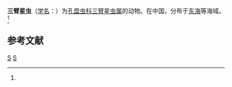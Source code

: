 {{Speciesbox
| taxon = Triastrum aurivillii
| binomial_authority = (Cleve, 1901)<ref name='id9108'>{{cite web| url =http://www.bioinfo.cn/db05/BjdwSpecies.php?action=view&id=9108| title =三臂星虫| work =《中国动物物种编目数据库》| publisher =中国科学院微生物研究所| author =中国科学院动物研究所| accessdate =2009-04-16| deadurl =yes| archiveurl =https://web.archive.org/web/20160305082840/http://www.bioinfo.cn/db05/BjdwSpecies.php?action=view&id=9108| archivedate =2016-03-05}}</ref>
}}

'''三臂星虫'''（[[学名|学名]]：{{lang|la|''Triastrum aurivillii''}}）为[[孔盘虫科|孔盘虫科]][[三臂星虫属|三臂星虫属]]的动物。在中国，分布于[[东海|东海]]等海域。<ref name='id9108'/>

== 参考文献 ==
{{reflist}}

{{Taxonbar|from=Q10866680}}

[[Category:三臂星虫属|S]]
[[Category:1901年描述的动物|S]]

{{放射虫小作品}}